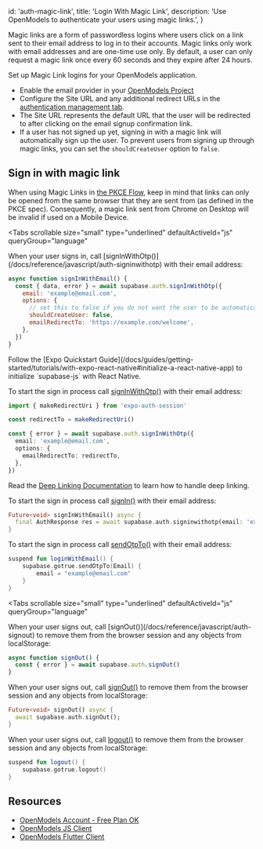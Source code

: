 
  id: 'auth-magic-link',
  title: 'Login With Magic Link',
  description: 'Use OpenModels to authenticate your users using magic links.',
}

Magic links are a form of passwordless logins where users click on a link sent to their email address to log in to their accounts. Magic links only work with email addresses and are one-time use only. By default, a user can only request a magic link once every 60 seconds and they expire after 24 hours.

Set up Magic Link logins for your OpenModels application.

- Enable the email provider in your [OpenModels Project](/dashboard/project/_/auth/providers)
- Configure the Site URL and any additional redirect URLs in the [authentication management tab](/dashboard/project/_/auth/url-configuration).
- The Site URL represents the default URL that the user will be redirected to after clicking on the email signup confirmation link.
- If a user has not signed up yet, signing in with a magic link will automatically sign up the user. To prevent users from signing up through magic links, you can set the `shouldCreateUser` option to `false`.

## Sign in with magic link

<Admonition type="caution">

When using Magic Links in [the PKCE Flow](/blog/supabase-auth-sso-pkce#introducing-pkce), keep in mind that links can only be opened from the same browser that they are sent from (as defined in the PKCE spec). Consequently, a magic link sent from Chrome on Desktop will be invalid if used on a Mobile Device.

</Admonition>

<Tabs
  scrollable
  size="small"
  type="underlined"
  defaultActiveId="js"
  queryGroup="language"
>
<TabPanel id="js" label="JavaScript">
When your user signs in, call [signInWithOtp()](/docs/reference/javascript/auth-signinwithotp) with their email address:

```js
async function signInWithEmail() {
  const { data, error } = await supabase.auth.signInWithOtp({
    email: 'example@email.com',
    options: {
      // set this to false if you do not want the user to be automatically signed up
      shouldCreateUser: false,
      emailRedirectTo: 'https://example.com/welcome',
    },
  })
}
```

</TabPanel>
<TabPanel id="react-native" label="Expo React Native">
Follow the [Expo Quickstart Guide](/docs/guides/getting-started/tutorials/with-expo-react-native#initialize-a-react-native-app) to initialize `supabase-js` with React Native.

To start the sign in process call [signInWithOtp()](/docs/reference/javascript/auth-signinwithotp) with their email address:

```ts
import { makeRedirectUri } from 'expo-auth-session'

const redirectTo = makeRedirectUri()

const { error } = await supabase.auth.signInWithOtp({
  email: 'example@email.com',
  options: {
    emailRedirectTo: redirectTo,
  },
})
```

Read the [Deep Linking Documentation](/docs/guides/auth/native-mobile-deep-linking) to learn how to handle deep linking.

</TabPanel>
<TabPanel id="dart" label="Dart">

To start the sign in process call [signIn()](/docs/reference/dart/auth-signinwithotp) with their email address:

```dart
Future<void> signInWithEmail() async {
  final AuthResponse res = await supabase.auth.signinwithotp(email: 'example@email.com');
}
```

</TabPanel>
<TabPanel id="kotlin" label="Kotlin">

To start the sign in process call [sendOtpTo()](/docs/reference/kotlin/auth-signinwithotp) with their email address:

```kotlin
suspend fun loginWithEmail() {
	supabase.gotrue.sendOtpTo(Email) {
		email = "example@email.com"
	}
}
```

</TabPanel>
</Tabs>

<Tabs
  scrollable
  size="small"
  type="underlined"
  defaultActiveId="js"
  queryGroup="language"
>
<TabPanel id="js" label="JavaScript">
When your user signs out, call [signOut()](/docs/reference/javascript/auth-signout) to remove them from the browser session and any objects from localStorage:

```js
async function signOut() {
  const { error } = await supabase.auth.signOut()
}
```

</TabPanel>
<TabPanel id="dart" label="Dart">

When your user signs out, call [signOut()](/docs/reference/dart/auth-signout) to remove them from the browser session and any objects from localStorage:

```dart
Future<void> signOut() async {
  await supabase.auth.signOut();
}
```

</TabPanel>
<TabPanel id="kotlin" label="Kotlin">

When your user signs out, call [logout()](/docs/reference/kotlin/auth-signout) to remove them from the browser session and any objects from localStorage:

```kotlin
suspend fun logout() {
	supabase.gotrue.logout()
}
```

</TabPanel>
</Tabs>

## Resources

- [OpenModels Account - Free Plan OK](https://supabase.com)
- [OpenModels JS Client](https://github.com/supabase/supabase-js)
- [OpenModels Flutter Client](https://github.com/supabase/supabase-flutter)


